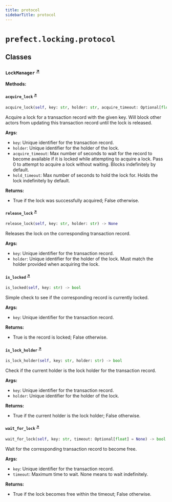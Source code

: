 ```yaml
---
title: protocol
sidebarTitle: protocol
---
```


# `prefect.locking.protocol`

## Classes

### `LockManager` <sup><a href="https://github.com/PrefectHQ/prefect/blob/main/src/prefect/locking/protocol.py#L5" target="_blank">↗</a></sup>

**Methods:**

#### `acquire_lock` <sup><a href="https://github.com/PrefectHQ/prefect/blob/main/src/prefect/locking/protocol.py#L6" target="_blank">↗</a></sup>

```python
acquire_lock(self, key: str, holder: str, acquire_timeout: Optional[float] = None, hold_timeout: Optional[float] = None) -> bool
```

Acquire a lock for a transaction record with the given key. Will block other
actors from updating this transaction record until the lock is
released.

**Args:**
- `key`: Unique identifier for the transaction record.
- `holder`: Unique identifier for the holder of the lock.
- `acquire_timeout`: Max number of seconds to wait for the record to become
available if it is locked while attempting to acquire a lock. Pass 0
to attempt to acquire a lock without waiting. Blocks indefinitely by
default.
- `hold_timeout`: Max number of seconds to hold the lock for. Holds the lock
indefinitely by default.

**Returns:**
- True if the lock was successfully acquired; False otherwise.


#### `release_lock` <sup><a href="https://github.com/PrefectHQ/prefect/blob/main/src/prefect/locking/protocol.py#L60" target="_blank">↗</a></sup>

```python
release_lock(self, key: str, holder: str) -> None
```

Releases the lock on the corresponding transaction record.

**Args:**
- `key`: Unique identifier for the transaction record.
- `holder`: Unique identifier for the holder of the lock. Must match the
holder provided when acquiring the lock.


#### `is_locked` <sup><a href="https://github.com/PrefectHQ/prefect/blob/main/src/prefect/locking/protocol.py#L71" target="_blank">↗</a></sup>

```python
is_locked(self, key: str) -> bool
```

Simple check to see if the corresponding record is currently locked.

**Args:**
- `key`: Unique identifier for the transaction record.

**Returns:**
- True is the record is locked; False otherwise.


#### `is_lock_holder` <sup><a href="https://github.com/PrefectHQ/prefect/blob/main/src/prefect/locking/protocol.py#L83" target="_blank">↗</a></sup>

```python
is_lock_holder(self, key: str, holder: str) -> bool
```

Check if the current holder is the lock holder for the transaction record.

**Args:**
- `key`: Unique identifier for the transaction record.
- `holder`: Unique identifier for the holder of the lock.

**Returns:**
- True if the current holder is the lock holder; False otherwise.


#### `wait_for_lock` <sup><a href="https://github.com/PrefectHQ/prefect/blob/main/src/prefect/locking/protocol.py#L96" target="_blank">↗</a></sup>

```python
wait_for_lock(self, key: str, timeout: Optional[float] = None) -> bool
```

Wait for the corresponding transaction record to become free.

**Args:**
- `key`: Unique identifier for the transaction record.
- `timeout`: Maximum time to wait. None means to wait indefinitely.

**Returns:**
- True if the lock becomes free within the timeout; False
otherwise.

